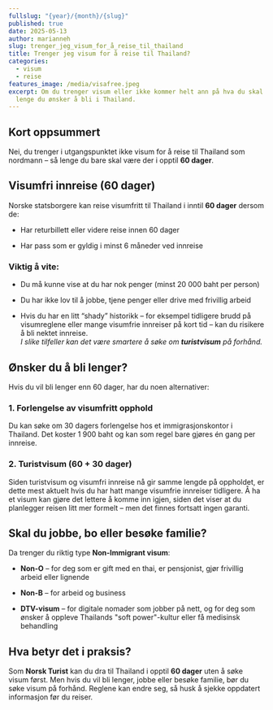 ```yaml
---
fullslug: "{year}/{month}/{slug}"
published: true
date: 2025-05-13
author: marianneh
slug: trenger_jeg_visum_for_å_reise_til_thailand
title: Trenger jeg visum for å reise til Thailand?
categories:
  - visum
  - reise
features_image: /media/visafree.jpeg
excerpt: Om du trenger visum eller ikke kommer helt ann på hva du skal og hvor
  lenge du ønsker å bli i Thailand.
---
```

## **Kort oppsummert**

Nei, du trenger i utgangspunktet ikke visum for å reise til Thailand som nordmann – så lenge du bare skal være der i opptil **60 dager**.

## **Visumfri innreise (60 dager)**

Norske statsborgere kan reise visumfritt til Thailand i inntil **60 dager** dersom de:

*   Har returbillett eller videre reise innen 60 dager
    
*   Har pass som er gyldig i minst 6 måneder ved innreise
    

### **Viktig å vite:**

*   Du må kunne vise at du har nok penger (minst 20 000 baht per person)
    
*   Du har ikke lov til å jobbe, tjene penger eller drive med frivillig arbeid
    
*   Hvis du har en litt “shady” historikk – for eksempel tidligere brudd på visumreglene eller mange visumfrie innreiser på kort tid – kan du risikere å bli nektet innreise.  
    _I slike tilfeller kan det være smartere å søke om_ **_turistvisum_** _på forhånd._
    

## **Ønsker du å bli lenger?**

Hvis du vil bli lenger enn 60 dager, har du noen alternativer:

### **1\. Forlengelse av visumfritt opphold**

Du kan søke om 30 dagers forlengelse hos et immigrasjonskontor i Thailand. Det koster 1 900 baht og kan som regel bare gjøres én gang per innreise.

### **2\. Turistvisum (60 + 30 dager)**

Siden turistvisum og visumfri innreise nå gir samme lengde på oppholdet, er dette mest aktuelt hvis du har hatt mange visumfrie innreiser tidligere. Å ha et visum kan gjøre det lettere å komme inn igjen, siden det viser at du planlegger reisen litt mer formelt – men det finnes fortsatt ingen garanti.

## **Skal du jobbe, bo eller besøke familie?**

Da trenger du riktig type **Non-Immigrant visum**:

*   **Non-O** – for deg som er gift med en thai, er pensjonist, gjør frivillig arbeid eller lignende
    
*   **Non-B** – for arbeid og business
    
*   **DTV-visum** – for digitale nomader som jobber på nett, og for deg som ønsker å oppleve Thailands "soft power"-kultur eller få medisinsk behandling
    

## **Hva betyr det i praksis?**

Som **Norsk Turist** kan du dra til Thailand i opptil **60 dager** uten å søke visum først. Men hvis du vil bli lenger, jobbe eller besøke familie, bør du søke visum på forhånd. Reglene kan endre seg, så husk å sjekke oppdatert informasjon før du reiser.